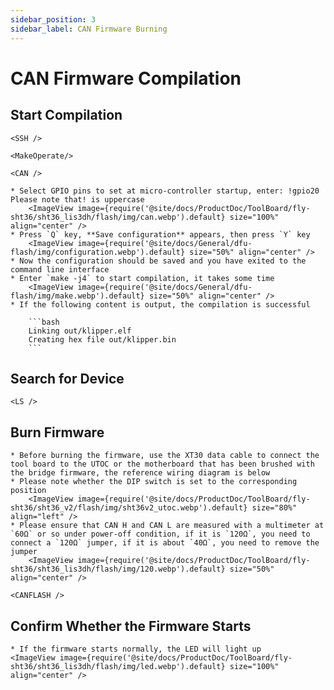 ```yaml
---
sidebar_position: 3
sidebar_label: CAN Firmware Burning
---
```




# CAN Firmware Compilation

## Start Compilation

    <SSH />

    <MakeOperate/>

    <CAN />

    * Select GPIO pins to set at micro-controller startup, enter: !gpio20 Please note that! is uppercase
        <ImageView image={require('@site/docs/ProductDoc/ToolBoard/fly-sht36/sht36_lis3dh/flash/img/can.webp').default} size="100%" align="center" />
    * Press `Q` key, **Save configuration** appears, then press `Y` key
        <ImageView image={require('@site/docs/General/dfu-flash/img/configuration.webp').default} size="50%" align="center" />
    * Now the configuration should be saved and you have exited to the command line interface
    * Enter `make -j4` to start compilation, it takes some time
        <ImageView image={require('@site/docs/General/dfu-flash/img/make.webp').default} size="50%" align="center" />
    * If the following content is output, the compilation is successful

        ```bash
        Linking out/klipper.elf
        Creating hex file out/klipper.bin
        ```

## Search for Device

    <LS />

## Burn Firmware

    * Before burning the firmware, use the XT30 data cable to connect the tool board to the UTOC or the motherboard that has been brushed with the bridge firmware, the reference wiring diagram is below
    * Please note whether the DIP switch is set to the corresponding position
        <ImageView image={require('@site/docs/ProductDoc/ToolBoard/fly-sht36/sht36_v2/flash/img/sht36v2_utoc.webp').default} size="80%" align="left" />
    * Please ensure that CAN H and CAN L are measured with a multimeter at `60Ω` or so under power-off condition, if it is `120Ω`, you need to connect a `120Ω` jumper, if it is about `40Ω`, you need to remove the jumper
        <ImageView image={require('@site/docs/ProductDoc/ToolBoard/fly-sht36/sht36_lis3dh/flash/img/120.webp').default} size="50%" align="center" />

    <CANFLASH />

## Confirm Whether the Firmware Starts

    * If the firmware starts normally, the LED will light up
    <ImageView image={require('@site/docs/ProductDoc/ToolBoard/fly-sht36/sht36_lis3dh/flash/img/led.webp').default} size="100%" align="center" />


